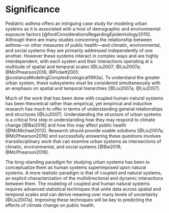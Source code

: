 # Significance {#signif}

Pediatric asthma offers an intriguing case study for modeling urban systems as it is associated with a host of demographic and environmental exposure factors [@fordConsiderationsRegardingEpidemiology2010]. Although there are many studies concerning the relationship between asthma---or other measures of public health---and climatic, environmental, and social systems they are primarily addressed independently of one another. However these systems interact in complex ways and are highly interdependent, with each system and their interactions operating at a multitude of spatial and temporal scales [@Liu2007; @Liu2007a; @McPhearson2016; @Pickett2001; @costanzaModelingComplexEcological1993a]. To understand the greater urban system, these subsystems must be considered simultaneously with an emphasis on spatial and temporal hierarchies [@Liu2007a; @Liu2007]. 

Much of the work that has been done with coupled human-natural systems has been theoretical rather than empirical, yet empirical and inductive research has much to offer in terms of understanding general relationships and structures [@Liu2007]. Understanding the structure of urban systems is a critical first step in understanding how they may respond to climate change [@Bai2018] and how this may affect public health [@McMichael2012]. Research should provide usable solutions [@Liu2007a; @McPhearson2016] and successfully answering these questions involves transdisciplinary work that can examine urban systems as intersections of climatic, environmental, and social systems [@Bai2018; @McPhearson2016]. 

The long-standing paradigm for studying urban systems has been to conceptualize them as human systems superimposed upon natural systems. A more realistic paradigm is that of coupled and natural systems, an explicit characterization of the multidirectional and dynamic interactions between them. The modeling of coupled and human natural systems requires advanced statistical techniques that unite data across spatial and temporal scales and can derive meaning over many levels of uncertainty [@Liu2007a]. Improving these techniques will be key to predicting the effects of climate change on public health. 


